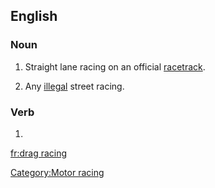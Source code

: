==English==
{{wikipedia}}

===Noun===
{{en-noun|-|head=[[drag]] [[racing]]}}

# Straight lane racing on an official [[racetrack]].
# {{context|colloquial|lang=en}} Any [[illegal]] street racing.

===Verb===
{{head|en}}

# {{present participle of|drag race|lang=en}}

[[Category:Motor racing]]

[[fr:drag racing]]